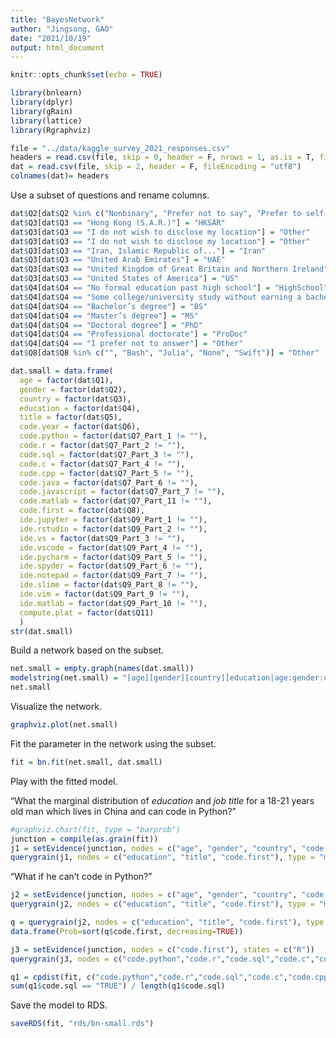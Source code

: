 ```yaml
---
title: "BayesNetwork"
author: "Jingsong, GAO"
date: "2021/10/19"
output: html_document
---
```


```r
knitr::opts_chunk$set(echo = TRUE)
```

```r
library(bnlearn)
library(dplyr)
library(gRain)
library(lattice)
library(Rgraphviz)
```

```r
file = "../data/kaggle_survey_2021_responses.csv"
headers = read.csv(file, skip = 0, header = F, nrows = 1, as.is = T, fileEncoding = "utf8")
dat = read.csv(file, skip = 2, header = F, fileEncoding = "utf8")
colnames(dat)= headers
```

Use a subset of questions and rename columns.
```r
dat$Q2[dat$Q2 %in% c("Nonbinary", "Prefer not to say", "Prefer to self-describe")] = "Other"
dat$Q3[dat$Q3 == "Hong Kong (S.A.R.)"] = "HKSAR"
dat$Q3[dat$Q3 == "I do not wish to disclose my location"] = "Other"
dat$Q3[dat$Q3 == "I do not wish to disclose my location"] = "Other"
dat$Q3[dat$Q3 == "Iran, Islamic Republic of..."] = "Iran"
dat$Q3[dat$Q3 == "United Arab Emirates"] = "UAE"
dat$Q3[dat$Q3 == "United Kingdom of Great Britain and Northern Ireland"] = "UK"
dat$Q3[dat$Q3 == "United States of America"] = "US"
dat$Q4[dat$Q4 == "No formal education past high school"] = "HighSchool"
dat$Q4[dat$Q4 == "Some college/university study without earning a bachelor’s degree"] = "CollegeNoDegree"
dat$Q4[dat$Q4 == "Bachelor’s degree"] = "BS"
dat$Q4[dat$Q4 == "Master’s degree"] = "MS"
dat$Q4[dat$Q4 == "Doctoral degree"] = "PhD"
dat$Q4[dat$Q4 == "Professional doctorate"] = "ProDoc"
dat$Q4[dat$Q4 == "I prefer not to answer"] = "Other"
dat$Q8[dat$Q8 %in% c("", "Bash", "Julia", "None", "Swift")] = "Other"

dat.small = data.frame(
  age = factor(dat$Q1),
  gender = factor(dat$Q2),
  country = factor(dat$Q3),
  education = factor(dat$Q4),
  title = factor(dat$Q5),
  code.year = factor(dat$Q6),
  code.python = factor(dat$Q7_Part_1 != ""),
  code.r = factor(dat$Q7_Part_2 != ""),
  code.sql = factor(dat$Q7_Part_3 != ""),
  code.c = factor(dat$Q7_Part_4 != ""),
  code.cpp = factor(dat$Q7_Part_5 != ""),
  code.java = factor(dat$Q7_Part_6 != ""),
  code.javascript = factor(dat$Q7_Part_7 != ""),
  code.matlab = factor(dat$Q7_Part_11 != ""),
  code.first = factor(dat$Q8),
  ide.jupyter = factor(dat$Q9_Part_1 != ""),
  ide.rstudio = factor(dat$Q9_Part_2 != ""),
  ide.vs = factor(dat$Q9_Part_3 != ""),
  ide.vscode = factor(dat$Q9_Part_4 != ""),
  ide.pycharm = factor(dat$Q9_Part_5 != ""),
  ide.spyder = factor(dat$Q9_Part_6 != ""),
  ide.notepad = factor(dat$Q9_Part_7 != ""),
  ide.slime = factor(dat$Q9_Part_8 != ""),
  ide.vim = factor(dat$Q9_Part_9 != ""),
  ide.matlab = factor(dat$Q9_Part_10 != ""),
  compute.plat = factor(dat$Q11)
  )
str(dat.small)
```

Build a network based on the subset.
```r
net.small = empty.graph(names(dat.small))
modelstring(net.small) = "[age][gender][country][education|age:gender:country][code.year][code.python][code.r][code.sql][code.c][code.cpp][code.java][code.javascript][code.matlab][title|education:code.year][code.first|education:code.python:code.r:code.sql:code.c:code.cpp:code.java:code.javascript:code.matlab][ide.jupyter|code.first][ide.rstudio|code.first][ide.vs|code.first][ide.vscode|code.first][ide.pycharm|code.first][ide.spyder|code.first][ide.notepad|code.first][ide.slime|code.first][ide.vim|code.first][ide.matlab|code.first][compute.plat|title:ide.jupyter:ide.rstudio:ide.vs:ide.vscode:ide.pycharm:ide.spyder:ide.notepad:ide.slime:ide.vim:ide.matlab]"
net.small
```

Visualize the network.
```r
graphviz.plot(net.small)
```

Fit the parameter in the network using the subset.
```r
fit = bn.fit(net.small, dat.small)
```

Play with the fitted model. 

"What the marginal distribution of *education* and *job title* for a 18-21 years old man which lives in China and can code in Python?"
```r
#graphviz.chart(fit, type = "barprob")
junction = compile(as.grain(fit))
j1 = setEvidence(junction, nodes = c("age", "gender", "country", "code.python"), states = c("18-21", "Man", "China", "TRUE"))
querygrain(j1, nodes = c("education", "title", "code.first"), type = "marginal")
```

"What if he can't code in Python?"
```r
j2 = setEvidence(junction, nodes = c("age", "gender", "country", "code.python"), states = c("18-21", "Man", "China", "FALSE"))
querygrain(j2, nodes = c("education", "title", "code.first"), type = "marginal")
```
```r
q = querygrain(j2, nodes = c("education", "title", "code.first"), type = "marginal")
data.frame(Prob=sort(q$code.first, decreasing=TRUE))
```

```r
j3 = setEvidence(junction, nodes = c("code.first"), states = c("R"))
querygrain(j3, nodes = c("code.python","code.r","code.sql","code.c","code.cpp","code.java","code.javascript","code.matlab"), type = "marginal")
```
```r
q1 = cpdist(fit, c("code.python","code.r","code.sql","code.c","code.cpp","code.java","code.javascript","code.matlab"), (code.r == "TRUE"), method = "ls")
sum(q1$code.sql == "TRUE") / length(q1$code.sql)
```


Save the model to RDS.
```r
saveRDS(fit, "rds/bn-small.rds")
```

